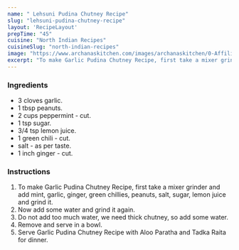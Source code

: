 ---
name: " Lehsuni Pudina Chutney Recipe"
slug: "lehsuni-pudina-chutney-recipe"
layout: 'RecipeLayout'
prepTime: "45"
cuisine: "North Indian Recipes"
cuisineSlug: "north-indian-recipes"
image: "https://www.archanaskitchen.com/images/archanaskitchen/0-Affiliate-Articles/Preethi_Kitchen_Appliances_Lahsun_Pudina_Chutney_Video_recipe-1.jpg"
excerpt: "To make Garlic Pudina Chutney Recipe, first take a mixer grinder and add mint, garlic, ginger, green chillies, peanuts, salt, sugar, lemon juice and grind it"
---

### Ingredients

-  3 cloves garlic.
-  1 tbsp peanuts.
- 2 cups peppermint - cut.
-  1 tsp sugar.
-  3/4 tsp lemon juice.
-  1 green chili - cut.
-  salt - as per taste.
-  1 inch ginger - cut.

### Instructions

1. To make Garlic Pudina Chutney Recipe, first take a mixer grinder and add mint, garlic, ginger, green chillies, peanuts, salt, sugar, lemon juice and grind it.
1. Now add some water and grind it again.
1. Do not add too much water, we need thick chutney, so add some water.
1. Remove and serve in a bowl.
1. Serve Garlic Pudina Chutney Recipe with Aloo Paratha and Tadka Raita for dinner.
